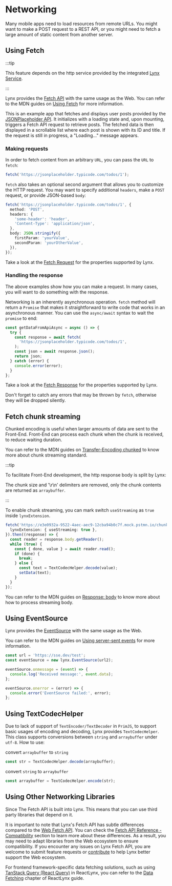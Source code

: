 # Networking

Many mobile apps need to load resources from remote URLs. You might want to make a POST request to a REST API, or you might need to fetch a large amount of static content from another server.

## Using Fetch

:::tip

This feature depends on the http service provided by the integrated [Lynx Service](/guide/start/integrate-with-existing-apps).

:::

Lynx provides the [Fetch API](/api/lynx-api/global/fetch) with the same usage as the Web. You can refer to the MDN guides on [Using Fetch](https://developer.mozilla.org/en-US/docs/Web/API/Fetch_API/Using_Fetch) for more information.

This is an example app that fetches and displays user posts provided by the [JSONPlaceholder API](https://jsonplaceholder.typicode.com/). It initializes with a loading state and, upon mounting, triggers a Fetch API request to retrieve posts. The fetched data is then displayed in a scrollable list where each post is shown with its ID and title. If the request is still in progress, a "Loading..." message appears.


<Go
  example="networking"
  defaultFile="src/fetch/index.tsx"
  img="https://lf-lynx.tiktok-cdns.com/obj/lynx-artifacts-oss-sg/lynx-website/assets/doc/networking/fetch-example-image.webp"
  defaultEntryFile="dist/fetch.lynx.bundle"
  entry="src/fetch"
/>

### Making requests

In order to fetch content from an arbitrary `URL`, you can pass the `URL` to `fetch`:

```typescript
fetch('https://jsonplaceholder.typicode.com/todos/1');
```

`fetch` also takes an optional second argument that allows you to customize the HTTP request. You may want to specify additional `headers`, make a `POST` request, or provide JSON-based `body`:

```typescript
fetch('https://jsonplaceholder.typicode.com/todos/1', {
  method: 'POST',
  headers: {
    'some-header': 'header',
    'Content-Type': 'application/json',
  },
  body: JSON.stringify({
    firstParam: 'yourValue',
    secondParam: 'yourOtherValue',
  }),
});
```

Take a look at the [Fetch Request](/api/lynx-api/global/fetch#request) for the properties supported by Lynx.

### Handling the response

The above examples show how you can make a request. In many cases, you will want to do something with the response.

Networking is an inherently asynchronous operation. `fetch` method will return a `Promise` that makes it straightforward to write code that works in an asynchronous manner. You can use the `async/await` syntax to wait the `promise` to end:

```typescript
const getDataFromApiAsync = async () => {
  try {
    const response = await fetch(
      'https://jsonplaceholder.typicode.com/todos/1',
    );
    const json = await response.json();
    return json;
  } catch (error) {
    console.error(error);
  }
};
```

Take a look at the [Fetch Response](/api/lynx-api/global/fetch#response) for the properties supported by Lynx.

Don't forget to catch any errors that may be thrown by `fetch`, otherwise they will be dropped silently.

## Fetch chunk streaming

Chunked encoding is useful when larger amounts of data are sent to the Front-End. Front-End can process each chunk
when the chunk is received, to reduce waiting duration.

You can refer to the MDN guides on [Transfer-Encoding chunked](https://developer.mozilla.org/en-US/docs/Web/HTTP/Reference/Headers/Transfer-Encoding#chunked)
to know more about chunk streaming standard.

:::tip

To facilitate Front-End development, the http response body is split by Lynx:

The chunk size and '\r\n' delimiters are removed, only the chunk contents are returned as `arraybuffer`.

:::

To enable chunk streaming, you can mark switch `useStreaming` as `true` inside `lynxExtension`.

```typescript
fetch('https://e3e0932a-9522-4aec-aec9-12cba94b0c7f.mock.pstmn.io/chunk', {
  lynxExtension: { useStreaming: true },
}).then((response) => {
  const reader = response.body.getReader();
  while (true) {
    const { done, value } = await reader.read();
    if (done) {
      break;
    } else {
      const text = TextCodecHelper.decode(value);
      setData(text);
    }
  }
});
```

You can refer to the MDN guides on [Response: body](https://developer.mozilla.org/en-US/docs/Web/API/Response/body)
to know more about how to process streaming body.

## Using EventSource

Lynx provides the [EventSource](/api/lynx-api/global/fetch) with the same usage as the Web.

You can refer to the MDN guides on [Using server-sent events](https://developer.mozilla.org/en-US/docs/Web/API/Fetch_API/Using_Fetch) for more information.

```typescript
const url = 'https://sse.dev/test';
const eventSource = new lynx.EventSource(url2);

eventSource.onmessage = (event) => {
  console.log('Received message:', event.data);
};

eventSource.onerror = (error) => {
  console.error('EventSource failed:', error);
};
```

## Using TextCodecHelper

Due to lack of support of `TextEncoder/TextDecoder` in `PrimJS`, to support
basic usages of encoding and decoding, Lynx provides `TextCodecHelper`. This
class supports conversions between `string` and `arraybuffer` under `utf-8`.
How to use:

convert `arraybuffer` to `string`

```typescript
const str = TextCodecHelper.decode(arraybuffer);
```

convert `string` to `arraybuffer`

```typescript
const arraybuffer = TextCodecHelper.encode(str);
```

## Using Other Networking Libraries

Since The Fetch API is built into Lynx. This means that you can use third party libraries that depend on it.

It is important to note that Lynx's Fetch API has subtle differences compared to the [Web Fetch API](https://developer.mozilla.org/en-US/docs/Web/API/Fetch_API). You can check the [Fetch API Reference - Compatibility](/api/lynx-api/global/fetch#compatibility) section to learn more about these differences. As a result, you may need to adapt libraries from the Web ecosystem to ensure compatibility. If you encounter any issues on Lynx Fetch API, you are welcome to submit feature requests or [contribute](https://github.com/lynx-family/lynx/blob/develop/CONTRIBUTING.md) to help Lynx better support the Web ecosystem.

For frontend framework-specific data fetching solutions, such as using [TanStack Query (React Query)](https://tanstack.com/query/latest) in ReactLynx, you can refer to the [Data Fetching](/react/data-fetching) chapter of ReactLynx guide.

